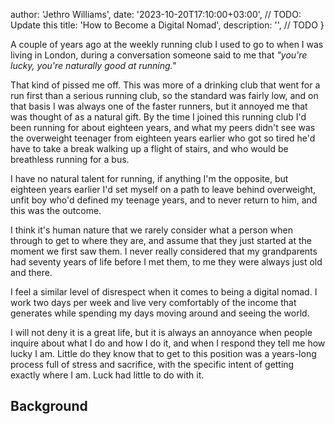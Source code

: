 
  author: 'Jethro Williams',
  date: '2023-10-20T17:10:00+03:00', // TODO: Update this
  title: 'How to Become a Digital Nomad',
  description: '', // TODO
}


A couple of years ago at the weekly running club I used to go to when I was living in London, during a conversation someone said to me that _"you're lucky, you're naturally good at running."_

That kind of pissed me off. This was more of a drinking club that went for a run first than a serious running club, so the standard was fairly low, and on that basis I was always one of the faster runners, but it annoyed me that was thought of as a natural gift. By the time I joined this running club I'd been running for about eighteen years, and what my peers didn't see was the overweight teenager from eighteen years earlier who got so tired he'd have to take a break walking up a flight of stairs, and who would be breathless running for a bus.

I have no natural talent for running, if anything I'm the opposite, but eighteen years earlier I'd set myself on a path to leave behind overweight, unfit boy who'd defined my teenage years, and to never return to him, and this was the outcome.

I think it's human nature that we rarely consider what a person when through to get to where they are, and assume that they just started at the moment we first saw them. I never really considered that my grandparents had seventy years of life before I met them, to me they were always just old and there.

I feel a similar level of disrespect when it comes to being a digital nomad. I work two days per week and live very comfortably of the income that generates while spending my days moving around and seeing the world.

I will not deny it is a great life, but it is always an annoyance when people inquire about what I do and how I do it, and when I respond they tell me how lucky I am. Little do they know that to get to this position was a years-long process full of stress and sacrifice, with the specific intent of getting exactly where I am. Luck had little to do with it.

## Background
